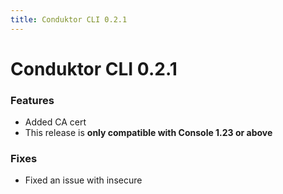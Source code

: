 ```yaml
---
title: Conduktor CLI 0.2.1
---
```


# Conduktor CLI 0.2.1

### Features
- Added CA cert 
- This release is **only compatible with Console 1.23 or above**

### Fixes
- Fixed an issue with insecure 
